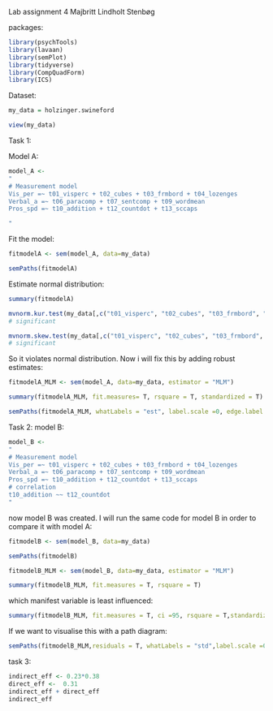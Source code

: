 
Lab assignment 4
Majbritt Lindholt Stenbøg

packages:
```r
library(psychTools)
library(lavaan) 
library(semPlot)
library(tidyverse) 
library(CompQuadForm)
library(ICS)
```

Dataset:
```r
my_data = holzinger.swineford

view(my_data)
```

Task 1:

Model A:
```r
model_A <- 
"
# Measurement model
Vis_per =~ t01_visperc + t02_cubes + t03_frmbord + t04_lozenges
Verbal_a =~ t06_paracomp + t07_sentcomp + t09_wordmean
Pros_spd =~ t10_addition + t12_countdot + t13_sccaps 

"
```

Fit the model:
```r
fitmodelA <- sem(model_A, data=my_data)

semPaths(fitmodelA)
```

Estimate normal distribution:
```r
summary(fitmodelA)

mvnorm.kur.test(my_data[,c("t01_visperc", "t02_cubes", "t03_frmbord", "t04_lozenges", "t06_paracomp",  "t07_sentcomp", "t09_wordmean","t10_addition", "t12_countdot", "t13_sccaps")]) 
# significant

mvnorm.skew.test(my_data[,c("t01_visperc", "t02_cubes", "t03_frmbord", "t04_lozenges", "t06_paracomp",  "t07_sentcomp", "t09_wordmean","t10_addition", "t12_countdot", "t13_sccaps")]) 
# significant
```

So it violates normal distribution. Now i will fix this by adding robust estimates:
```r
fitmodelA_MLM <- sem(model_A, data=my_data, estimator = "MLM")

summary(fitmodelA_MLM, fit.measures= T, rsquare = T, standardized = T)

semPaths(fitmodelA_MLM, whatLabels = "est", label.scale =0, edge.label.cex =0.8)
```

Task 2:
model B:
```r
model_B <- 
"
# Measurement model
Vis_per =~ t01_visperc + t02_cubes + t03_frmbord + t04_lozenges
Verbal_a =~ t06_paracomp + t07_sentcomp + t09_wordmean
Pros_spd =~ t10_addition + t12_countdot + t13_sccaps 
# correlation
t10_addition ~~ t12_countdot
"
```

now model B was created. I will run the same code for model B in order to compare it with model A:
```r
fitmodelB <- sem(model_B, data=my_data)

semPaths(fitmodelB)
```

```r
fitmodelB_MLM <- sem(model_B, data=my_data, estimator = "MLM")

summary(fitmodelB_MLM, fit.measures = T, rsquare = T)
```


which manifest variable is least influenced:
```r
summary(fitmodelB_MLM, fit.measures = T, ci =95, rsquare = T,standardized = T)
```

If we want to visualise this with a path diagram:
```r
semPaths(fitmodelB_MLM,residuals = T, whatLabels = "std",label.scale =0, edge.label.cex =0.8)
```

task 3:
```r
indirect_eff <- 0.23*0.38
direct_eff <-  0.31
indirect_eff + direct_eff
indirect_eff
```





